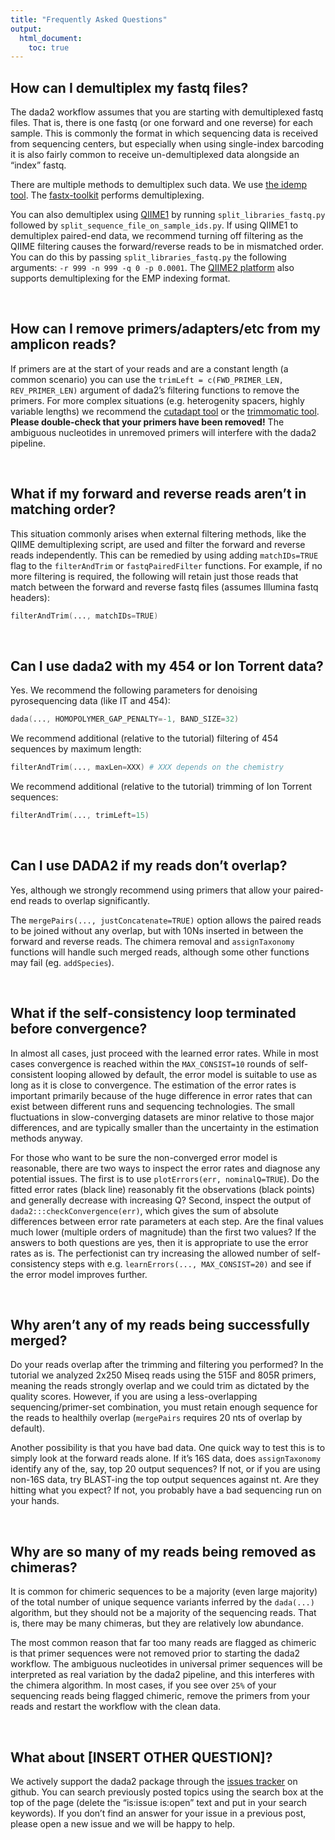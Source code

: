 ```yaml
---
title: "Frequently Asked Questions"
output:
  html_document:
    toc: true
---
```


## How can I demultiplex my fastq files?

The dada2 workflow assumes that you are starting with demultiplexed fastq files. That is, there is one fastq (or one forward and one reverse) for each sample. This is commonly the format in which sequencing data is received from sequencing centers, but especially when using single-index barcoding it is also fairly common to receive un-demultiplexed data alongside an "index" fastq.

There are multiple methods to demultiplex such data. We use [the idemp tool](https://github.com/yhwu/idemp). The [fastx-toolkit](http://hannonlab.cshl.edu/fastx_toolkit/) performs demultiplexing.

You can also demultiplex using [QIIME1](http://qiime.org/) by running `split_libraries_fastq.py` followed by `split_sequence_file_on_sample_ids.py`. If using QIIME1 to demultiplex paired-end data, we recommend turning off filtering as the QIIME filtering causes the forward/reverse reads to be in mismatched order. You can do this by passing `split_libraries_fastq.py` the following arguments: `-r 999 -n 999 -q 0 -p 0.0001`. The [QIIME2 platform](https://docs.qiime2.org/) also supports demultiplexing for the EMP indexing format.

&nbsp;

## How can I remove primers/adapters/etc from my amplicon reads?

If primers are at the start of your reads and are a constant length (a common scenario) you can use the `trimLeft = c(FWD_PRIMER_LEN, REV_PRIMER_LEN)` argument of dada2's filtering functions to remove the primers. For more complex situations (e.g. heterogenity spacers, highly variable lengths) we recommend the [cutadapt tool](http://cutadapt.readthedocs.io/en/stable/index.html) or the [trimmomatic tool](http://www.usadellab.org/cms/?page=trimmomatic). **Please double-check that your primers have been removed!** The ambiguous nucleotides in unremoved primers will interfere with the dada2 pipeline.

&nbsp;

## What if my forward and reverse reads aren't in matching order?

This situation commonly arises when external filtering methods, like the QIIME demultiplexing script, are used and filter the forward and reverse reads independently. This can be remedied by using adding `matchIDs=TRUE` flag to the `filterAndTrim` or `fastqPairedFilter` functions. For example, if no more filtering is required, the following will retain just those reads that match between the forward and reverse fastq files (assumes Illumina fastq headers):

```S
filterAndTrim(..., matchIDs=TRUE)
```

&nbsp;

## Can I use dada2 with my 454 or Ion Torrent data?

Yes. We recommend the following parameters for denoising pyrosequencing data (like IT and 454):

```S
dada(..., HOMOPOLYMER_GAP_PENALTY=-1, BAND_SIZE=32)
```

We recommend additional (relative to the tutorial) filtering of 454 sequences by maximum length:

```S
filterAndTrim(..., maxLen=XXX) # XXX depends on the chemistry
```

We recommend additional (relative to the tutorial) trimming of Ion Torrent sequences:

```S
filterAndTrim(..., trimLeft=15)
```

&nbsp;

## Can I use DADA2 if my reads don't overlap?

Yes, although we strongly recommend using primers that allow your paired-end reads to overlap significantly.

The `mergePairs(..., justConcatenate=TRUE)` option allows the paired reads to be joined without any overlap, but with 10Ns inserted in between the forward and reverse reads. The chimera removal and `assignTaxonomy` functions will handle such merged reads, although some other functions may fail (eg. `addSpecies`).

&nbsp;

## What if the self-consistency loop terminated before convergence?

In almost all cases, just proceed with the learned error rates. While in most cases convergence is reached within the `MAX_CONSIST=10` rounds of self-consistent looping allowed by default, the error model is suitable to use as long as it is close to convergence. The estimation of the error rates is important primarily because of the huge difference in error rates that can exist between different runs and sequencing technologies. The small fluctuations in slow-converging datasets are minor relative to those major differences, and are typically smaller than the uncertainty in the estimation methods anyway.

For those who want to be sure the non-converged error model is reasonable, there are two ways to inspect the error rates and diagnose any potential issues. The first is to use `plotErrors(err, nominalQ=TRUE`). Do the fitted error rates (black line) reasonably fit the observations (black points) and generally decrease with increasing Q? Second, inspect the output of `dada2:::checkConvergence(err)`, which gives the sum of absolute differences between error rate parameters at each step. Are the final values much lower (multiple orders of magnitude) than the first two values? If the answers to both questions are yes, then it is appropriate to use the error rates as is. The perfectionist can try increasing the allowed number of self-consistency steps with e.g. `learnErrors(..., MAX_CONSIST=20)` and see if the error model improves further.

&nbsp;

## Why aren't any of my reads being successfully merged?

Do your reads overlap after the trimming and filtering you performed? In the tutorial we analyzed 2x250 Miseq reads using the 515F and 805R primers, meaning the reads strongly overlap and we could trim as dictated by the quality scores. However, if you are using a less-overlapping sequencing/primer-set combination, you must retain enough sequence for the reads to healthily overlap (`mergePairs` requires 20 nts of overlap by default).

Another possibility is that you have bad data. One quick way to test this is to simply look at the forward reads alone. If it's 16S data, does `assignTaxonomy` identify any of the, say, top 20 output sequences? If not, or if you are using non-16S data, try BLAST-ing the top output sequences against nt. Are they hitting what you expect? If not, you probably have a bad sequencing run on your hands.

&nbsp;

## Why are so many of my reads being removed as chimeras?

It is common for chimeric sequences to be a majority (even large majority) of the total number of unique sequence variants inferred by the `dada(...)` algorithm, but they should not be a majority of the sequencing reads. That is, there may be many chimeras, but they are relatively low abundance. 

The most common reason that far too many reads are flagged as chimeric is that primer sequences were not removed prior to starting the dada2 workflow. The ambiguous nucleotides in universal primer sequences will be interpreted as real variation by the dada2 pipeline, and this interferes with the chimera algorithm. In most cases, if you see over `25%` of your sequencing reads being flagged chimeric, remove the primers from your reads and restart the workflow with the clean data.

&nbsp;

## What about [INSERT OTHER QUESTION]?

We actively support the dada2 package through the [issues tracker](https://github.com/benjjneb/dada2/issues) on github. You can search previously posted topics using the search box at the top of the page (delete the "is:issue is:open" text and put in your search keywords). If you don't find an answer for your issue in a previous post, please open a new issue and we will be happy to help.

&nbsp;
